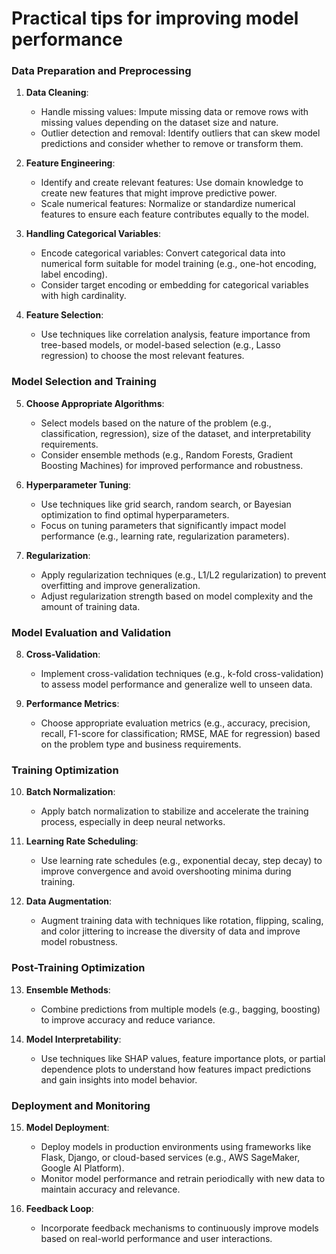 # Practical tips for improving model performance

### Data Preparation and Preprocessing

1. **Data Cleaning**:
   - Handle missing values: Impute missing data or remove rows with missing values depending on the dataset size and nature.
   - Outlier detection and removal: Identify outliers that can skew model predictions and consider whether to remove or transform them.

2. **Feature Engineering**:
   - Identify and create relevant features: Use domain knowledge to create new features that might improve predictive power.
   - Scale numerical features: Normalize or standardize numerical features to ensure each feature contributes equally to the model.

3. **Handling Categorical Variables**:
   - Encode categorical variables: Convert categorical data into numerical form suitable for model training (e.g., one-hot encoding, label encoding).
   - Consider target encoding or embedding for categorical variables with high cardinality.

4. **Feature Selection**:
   - Use techniques like correlation analysis, feature importance from tree-based models, or model-based selection (e.g., Lasso regression) to choose the most relevant features.

### Model Selection and Training

5. **Choose Appropriate Algorithms**:
   - Select models based on the nature of the problem (e.g., classification, regression), size of the dataset, and interpretability requirements.
   - Consider ensemble methods (e.g., Random Forests, Gradient Boosting Machines) for improved performance and robustness.

6. **Hyperparameter Tuning**:
   - Use techniques like grid search, random search, or Bayesian optimization to find optimal hyperparameters.
   - Focus on tuning parameters that significantly impact model performance (e.g., learning rate, regularization parameters).

7. **Regularization**:
   - Apply regularization techniques (e.g., L1/L2 regularization) to prevent overfitting and improve generalization.
   - Adjust regularization strength based on model complexity and the amount of training data.

### Model Evaluation and Validation

8. **Cross-Validation**:
   - Implement cross-validation techniques (e.g., k-fold cross-validation) to assess model performance and generalize well to unseen data.

9. **Performance Metrics**:
   - Choose appropriate evaluation metrics (e.g., accuracy, precision, recall, F1-score for classification; RMSE, MAE for regression) based on the problem type and business requirements.

### Training Optimization

10. **Batch Normalization**:
    - Apply batch normalization to stabilize and accelerate the training process, especially in deep neural networks.

11. **Learning Rate Scheduling**:
    - Use learning rate schedules (e.g., exponential decay, step decay) to improve convergence and avoid overshooting minima during training.

12. **Data Augmentation**:
    - Augment training data with techniques like rotation, flipping, scaling, and color jittering to increase the diversity of data and improve model robustness.

### Post-Training Optimization

13. **Ensemble Methods**:
    - Combine predictions from multiple models (e.g., bagging, boosting) to improve accuracy and reduce variance.

14. **Model Interpretability**:
    - Use techniques like SHAP values, feature importance plots, or partial dependence plots to understand how features impact predictions and gain insights into model behavior.

### Deployment and Monitoring

15. **Model Deployment**:
    - Deploy models in production environments using frameworks like Flask, Django, or cloud-based services (e.g., AWS SageMaker, Google AI Platform).
    - Monitor model performance and retrain periodically with new data to maintain accuracy and relevance.

16. **Feedback Loop**:
    - Incorporate feedback mechanisms to continuously improve models based on real-world performance and user interactions.


